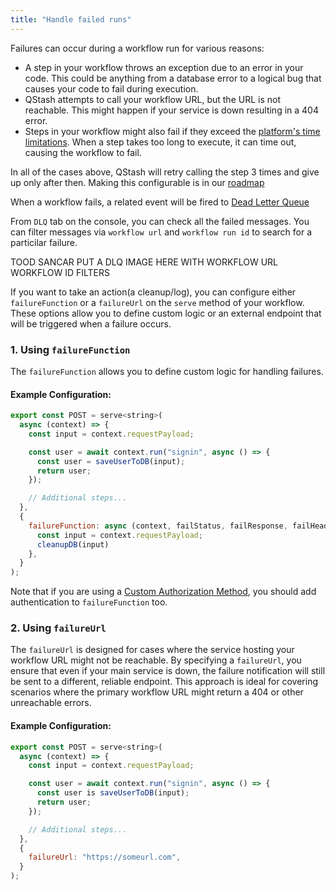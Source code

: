 ```yaml
---
title: "Handle failed runs"
---
```



Failures can occur during a workflow run for various reasons:

-  A step in your workflow throws an exception due to an error in your code. This could be anything from a database error to a logical bug that causes your code to fail during execution.
-  QStash attempts to call your workflow URL, but the URL is not reachable. This might happen if your service is down resulting in a 404 error.
-  Steps in your workflow might also fail if they exceed the [platform's time limitations](/qstash/workflow/quickstarts/platforms). When a step takes too long to execute, it can time out, causing the workflow to fail.

In all of the cases above, QStash will retry calling the step 3 times and give up only after then. Making this configurable is in our [roadmap](qstash/workflow/roadmap)

When a workflow fails, a related event will be fired to [Dead Letter Queue](/qstash/howto/handling-failures#dead-letter-queue)

From `DLQ` tab on the console, you can check all the failed messages. You can filter messages via `workflow url` and `workflow run id` to search for a particilar failure.

TOOD SANCAR PUT A DLQ IMAGE HERE WITH WORKFLOW URL WORKFLOW ID FILTERS

If you want to take an action(a cleanup/log), you can configure either `failureFunction` or a `failureUrl` on the `serve` method of your workflow.
These options allow you to define custom logic or an external endpoint that will be triggered when a failure occurs. 


### 1. Using `failureFunction`

The `failureFunction` allows you to define custom logic for handling failures. 

#### Example Configuration:

```javascript
export const POST = serve<string>(
  async (context) => {
    const input = context.requestPayload;

    const user = await context.run("signin", async () => {
      const user = saveUserToDB(input);
      return user;
    });

    // Additional steps...
  },
  {
    failureFunction: async (context, failStatus, failResponse, failHeaders) => {
      const input = context.requestPayload;
      cleanupDB(input)
    },
  }
);
```

Note that if you are using a [Custom Authorization Method](/qstash/workflow/howto/security#custom-authorization-method), you should add authentication to `failureFunction` too.

### 2. Using `failureUrl`

The `failureUrl` is designed for cases where the service hosting your workflow URL might not be reachable. By specifying a `failureUrl`, you ensure that even if your main service is down, the failure notification will still be sent to a different, reliable endpoint. This approach is ideal for covering scenarios where the primary workflow URL might return a 404 or other unreachable errors.

#### Example Configuration:

```javascript
export const POST = serve<string>(
  async (context) => {
    const input = context.requestPayload;

    const user = await context.run("signin", async () => {
      const user is saveUserToDB(input);
      return user;
    });

    // Additional steps...
  },
  {
    failureUrl: "https://someurl.com",
  }
);
```

